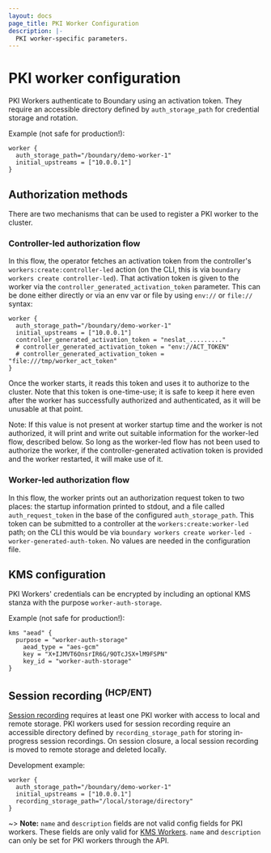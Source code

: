 ```yaml
---
layout: docs
page_title: PKI Worker Configuration
description: |-
  PKI worker-specific parameters.
---
```



# PKI worker configuration
PKI Workers authenticate to Boundary using an activation token. They require an
accessible directory defined by `auth_storage_path` for credential storage and
rotation.

Example (not safe for production!):

```hcl
worker {
  auth_storage_path="/boundary/demo-worker-1"
  initial_upstreams = ["10.0.0.1"]
}
```

## Authorization methods
There are two mechanisms that can be used to register a PKI worker to the cluster.

### Controller-led authorization flow
In this flow, the operator fetches an activation token from the controller's
`workers:create:controller-led` action (on the CLI, this is via `boundary
workers create controller-led`). That activation token is given to the worker
via the `controller_generated_activation_token` parameter. This can be done
either directly or via an env var or file by using `env://` or `file://` syntax:

```hcl
worker {
  auth_storage_path="/boundary/demo-worker-1"
  initial_upstreams = ["10.0.0.1"]
  controller_generated_activation_token = "neslat_........."
  # controller_generated_activation_token = "env://ACT_TOKEN"
  # controller_generated_activation_token = "file:///tmp/worker_act_token"
}
```

Once the worker starts, it reads this token and uses it to authorize to the
cluster. Note that this token is one-time-use; it is safe to keep it here even
after the worker has successfully authorized and authenticated, as it will be
unusable at that point.

Note: If this value is not present at worker startup time and the worker is not
authorized, it will print and write out suitable information for the worker-led
flow, described below. So long as the worker-led flow has not been used to
authorize the worker, if the controller-generated activation token is provided
and the worker restarted, it will make use of it.

### Worker-led authorization flow
In this flow, the worker prints out an authorization request token to two
places: the startup information printed to stdout, and a file called
`auth_request_token` in the base of the configured `auth_storage_path`. This
token can be submitted to a controller at the `workers:create:worker-led` path;
on the CLI this would be via `boundary workers create worker-led
-worker-generated-auth-token`. No values are needed in the configuration file.

## KMS configuration
PKI Workers' credentials can be encrypted by including an optional KMS stanza
with the purpose `worker-auth-storage`.

Example (not safe for production!):
```hcl
kms "aead" {
  purpose = "worker-auth-storage"
	aead_type = "aes-gcm"
	key = "X+IJMVT6OnsrIR6G/9OTcJSX+lM9FSPN"
	key_id = "worker-auth-storage"
}
```

## Session recording <sup>(HCP/ENT)</sup>
[Session recording](/boundary/docs/configuration/session-recording) requires at least one PKI worker with access to local and remote storage.
PKI workers used for session recording require an accessible directory defined by `recording_storage_path` for
storing in-progress session recordings. On session closure, a local session recording is moved to remote storage and
deleted locally.

Development example:

```hcl
worker {
  auth_storage_path="/boundary/demo-worker-1"
  initial_upstreams = ["10.0.0.1"]
  recording_storage_path="/local/storage/directory"
}
```

~> **Note:** `name` and `description` fields are not valid config fields for PKI
workers. These fields are only valid for [KMS Workers](/boundary/docs/configuration/worker/kms-worker). `name` and
`description` can only be set for PKI workers through the API.

